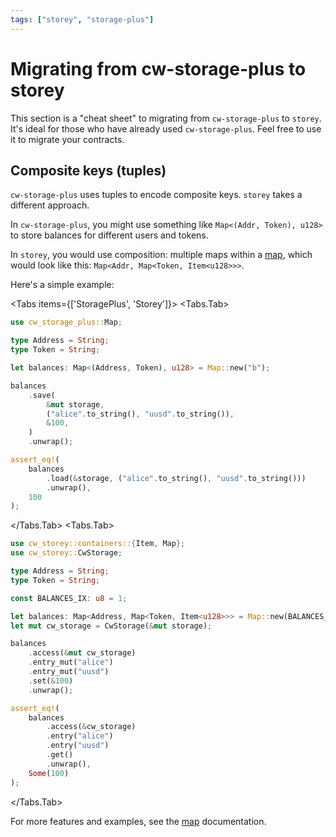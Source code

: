 ```yaml
---
tags: ["storey", "storage-plus"]
---
```



# Migrating from cw-storage-plus to storey

This section is a "cheat sheet" to migrating from `cw-storage-plus` to `storey`. It's ideal for
those who have already used `cw-storage-plus`. Feel free to use it to migrate your contracts.

## Composite keys (tuples)

`cw-storage-plus` uses tuples to encode composite keys. `storey` takes a different approach.

In `cw-storage-plus`, you might use something like `Map<(Addr, Token), u128>` to store balances for
different users and tokens.

In `storey`, you would use composition: multiple maps within a [map], which would look like this:
`Map<Addr, Map<Token, Item<u128>>>`.

Here's a simple example:

<Tabs items={['StoragePlus', 'Storey']}>
  <Tabs.Tab>
```rust template="storage"
use cw_storage_plus::Map;

type Address = String;
type Token = String;

let balances: Map<(Address, Token), u128> = Map::new("b");

balances
    .save(
        &mut storage,
        ("alice".to_string(), "uusd".to_string()),
        &100,
    )
    .unwrap();

assert_eq!(
    balances
        .load(&storage, ("alice".to_string(), "uusd".to_string()))
        .unwrap(),
    100
);
```

  </Tabs.Tab>
  <Tabs.Tab>

```rust template="storage"
use cw_storey::containers::{Item, Map};
use cw_storey::CwStorage;

type Address = String;
type Token = String;

const BALANCES_IX: u8 = 1;

let balances: Map<Address, Map<Token, Item<u128>>> = Map::new(BALANCES_IX);
let mut cw_storage = CwStorage(&mut storage);

balances
    .access(&mut cw_storage)
    .entry_mut("alice")
    .entry_mut("uusd")
    .set(&100)
    .unwrap();

assert_eq!(
    balances
        .access(&cw_storage)
        .entry("alice")
        .entry("uusd")
        .get()
        .unwrap(),
    Some(100)
);
```

  </Tabs.Tab>
</Tabs>

For more features and examples, see the [map] documentation.

[map]: /storey/containers/map
